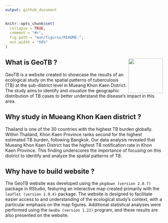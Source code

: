 ```yaml
---
output: github_document
---
```


<!-- README.md is generated from README.Rmd. Please edit that file -->

```r
knitr::opts_chunk$set(
  collapse = TRUE,
  comment = "#>",
  fig.path = "man/figures/README-",
  out.width = "60%"
)
```


<!-- badges: start -->
<!-- badges: end -->

## What is GeoTB ? <img src="https://raw.githubusercontent.com/Azz247/GeoTB/main/man/figures/treasure-map.png" align="right" alt="" width="110" />
GeoTB is a website created to showcase the results of an ecological study on the spatial patterns of tuberculosis (TB) at the sub-district level in Mueang Khon Kaen District. The study aims to identify and visualize the geographic distribution of TB cases to better understand the disease's impact in this area.

## Why study in Mueang Khon Kaen district ? 
Thailand is one of the 30 countries with the highest TB burden globally. Within Thailand, Khon Kaen Province ranks second for the highest estimated TB burden, following Bangkok. Our data analysis revealed that Mueang Khon Kaen District has the highest TB notification rate in Khon Kaen Province. This finding underscores the importance of focusing on this district to identify and analyze the spatial patterns of TB.

## Why have to build website ?
The GeoTB website was developed using the `pkgdown (version 2.0.7)` package in RStudio, featuring an interactive map created primarily with the `leaflet (version 1.9.4)` package. The website is designed to facilitate easier access to and understanding of the ecological study's context, with a particular emphasis on the map figures. Additional statistical analyses were performed using the `GeoDa (version 1.22)` program, and these results are also presented on the website.

